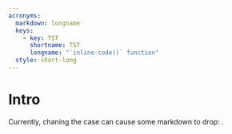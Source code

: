```yaml
---
acronyms:
  markdown: longname
  keys:
    - key: TST
      shortname: TST
      longname: "`inline-code()` function"
  style: short-long
---
```


# Intro

Currently, chaning the case can cause some markdown to drop: \acr[case=upper]{TST}.
